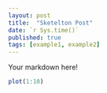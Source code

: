 ```yaml
---
layout: post
title:  "Sketelton Post"
date: `r Sys.time()`
published: true
tags: [example1, example2]
---
```


Your markdown here!

```r
plot(1:10)
```
